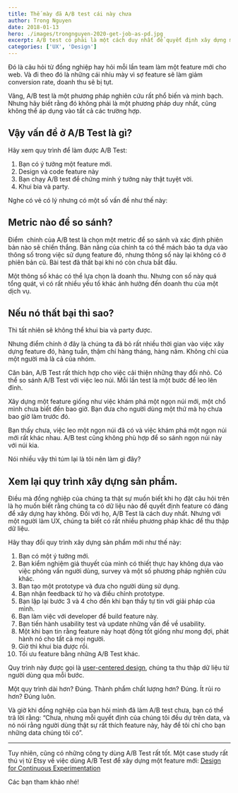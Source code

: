 ```yaml
---
title: Thế mày đã A/B test cái này chưa
author: Trong Nguyen
date: 2018-01-13
hero: ./images/trongnguyen-2020-get-job-as-pd.jpg
excerpt: A/B test có phải là một cách duy nhất để quyết định xây dựng một feature mới hay không?
categories: ['UX', 'Design']
---
```


Đó là câu hỏi từ đồng nghiệp hay hỏi mỗi lần team làm một feature mới cho web. Và đi theo đó là những cái nhíu mày vì sợ feature sẽ làm giảm conversion rate, doanh thu sẽ bị tụt.

Vâng, A/B test là một phương pháp nghiên cứu rất phổ biến và minh bạch. Nhưng hãy biết rằng đó không phải là một phương pháp duy nhất, cũng không thể áp dụng vào tất cả các trường hợp.

## **Vậy vấn đề ở A/B Test là gì?**

Hãy xem quy trình để làm được A/B Test:

1.  Bạn có ý tưởng một feature mới.
2.  Design và code feature này
3.  Bạn chạy A/B test để chứng minh ý tưởng này thật tuyệt vời.
4.  Khui bia và party.

Nghe có vẻ có lý nhưng có một số vấn đề như thế này:

## **Metric nào để so sánh?**

Điểm &nbsp;chính của A/B test là chọn một metric để so sánh và xác định phiên bản nào sẽ chiến thắng. Bản năng của chính ta có thể mách bảo ta dựa vào thông số trong việc sử dụng feature đó, nhưng thông số này lại không có ở phiên bản cũ. Bài test đã thất bại khi nó còn chưa bắt đầu.

Một thông số khác có thể lựa chọn là doanh thu. Nhưng con số này quá tổng quát, vì có rất nhiều yếu tố khác ảnh hưởng đến doanh thu của một dịch vụ.

## **Nếu nó thất bại thì sao?**

Thì tất nhiên sẽ không thể khui bia và party được.

Nhưng điểm chính ở đây là chúng ta đã bỏ rất nhiều thời gian vào việc xây dựng feature đó, hàng tuần, thậm chí hàng tháng, hàng năm. Không chỉ của một người mà là cả của nhóm.

Căn bản, A/B Test rất thích hợp cho việc cải thiện những thay đổi nhỏ. Có thể so sánh A/B Test với việc leo núi. Mỗi lần test là một bước để leo lên đỉnh.

Xây dựng một feature giống như việc khám phá một ngọn núi mới, một chổ mình chưa biết đến bao giờ. Bạn đưa cho người dùng một thứ mà họ chưa bao giờ làm trước đó.

Bạn thấy chưa, việc leo một ngọn núi đã có và việc khám phá một ngọn núi mới rất khác nhau. A/B test cũng không phù hợp để so sánh ngọn núi này với núi kia.

Nói nhiều vậy thì túm lại là tôi nên làm gì đây?

## **Xem lại quy trình xây dựng sản phẩm.**

Điều mà đồng nghiệp của chúng ta thật sự muốn biết khi họ đặt câu hỏi trên là họ muốn biết rằng chúng ta có dữ liệu nào để quyết định feature có đáng để xây dựng hay không. Đối với họ, A/B Test là cách duy nhất. Nhưng với một người làm UX, chúng ta biết có rất nhiều phương pháp khác để thu thập dữ liệu.

Hãy thay đổi quy trình xây dựng sản phẩm mới như thế này:

1.  Bạn có một ý tưởng mới.
2.  Bạn kiểm nghiệm giả thuyết của mình có thiết thực hay không dựa vào việc phỏng vấn người dùng, survey và một số phương pháp nghiên cứu khác.
3.  Bạn tạo một prototype và đưa cho người dùng sử dụng.
4.  Bạn nhận feedback từ họ và điều chỉnh prototype.
5.  Bạn lặp lại bước 3 và 4 cho đến khi bạn thấy tự tin với giải pháp của mình.
6.  Bạn làm việc với developer để build feature này.
7.  Bạn tiến hành usability test và update những vấn đề về usability.
8.  Một khi bạn tin rằng feature này hoạt động tốt giống như mong đợi, phát hành nó cho tất cả mọi người.
9.  Giờ thì khui bia được rồi.
10.  Tối ưu feature bằng những A/B Test khác.

Quy trình này được gọi là [user-centered design](https://www.ideo.org/approach), chúng ta thu thập dữ liệu từ người dùng qua mỗi bước.

Một quy trình dài hơn? Đúng. Thành phẩm chất lượng hơn? Đúng. Ít rủi ro hơn? Đúng luôn.

Và giờ khi đồng nghiệp của bạn hỏi mình đã làm A/B test chưa, bạn có thể trả lời rằng: “Chưa, nhưng mỗi quyết định của chúng tôi đều dự trên data, và nó nói rằng người dùng thật sự rất thích feature này, hãy để tôi chỉ cho bạn những data chúng tôi có”.

* * *

Tuy nhiên, cũng có những công ty dùng A/B Test rất tốt. Một case study rất thú vị từ Etsy về việc dùng A/B Test để xây dựng một feature mới: [Design for Continuous Experimentation](https://www.slideshare.net/danmckinley/design-for-continuous-experimentation)

Các bạn tham khảo nhé!
